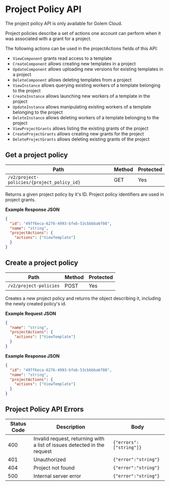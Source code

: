 
# Project Policy API

<Callout type="info">
  The project policy API is only available for Golem Cloud.
</Callout>

Project policies describe a set of actions one account can perform when it was associated with a grant for a project.

The following actions can be used in the projectActions fields of this API:

- `ViewComponent` grants read access to a template
- `CreateComponent` allows creating new templates in a project
- `UpdateComponent` allows uploading new versions for existing templates in a project
- `DeleteComponent` allows deleting templates from a project
- `ViewInstance` allows querying existing workers of a template belonging to the project
- `CreateInstance` allows launching new workers of a template in the project
- `UpdateInstance` allows manipulating existing workers of a template belonging to the project
- `DeleteInstance` allows deleting workers of a template belonging to the project
- `ViewProjectGrants` allows listing the existing grants of the project
- `CreateProjectGrants` allows creating new grants for the project
- `DeleteProjectGrants` allows deleting existing grants of the project

## Get a project policy

| Path                                       | Method | Protected |
| ------------------------------------------ | ------ | --------- |
| `/v2/project-policies/{project_policy_id}` | GET    | Yes       |

Returns a given project policy by it's ID. Project policy identifiers are used in project grants.

**Example Response JSON**

```json copy
{
  "id": "497f6eca-6276-4993-bfeb-53cbbbba6f08",
  "name": "string",
  "projectActions": {
    "actions": ["ViewTemplate"]
  }
}
```

## Create a project policy

| Path                   | Method | Protected |
| ---------------------- | ------ | --------- |
| `/v2/project-policies` | POST   | Yes       |

Creates a new project policy and returns the object describing it, including the newly created policy's id.

**Example Request JSON**

```json copy
{
  "name": "string",
  "projectActions": {
    "actions": ["ViewTemplate"]
  }
}
```

**Example Response JSON**

```json copy
{
  "id": "497f6eca-6276-4993-bfeb-53cbbbba6f08",
  "name": "string",
  "projectActions": {
    "actions": ["ViewTemplate"]
  }
}
```

## Project Policy API Errors

| Status Code | Description                                                              | Body                    |
| ----------- | ------------------------------------------------------------------------ | ----------------------- |
| 400         | Invalid request, returning with a list of issues detected in the request | `{"errors":["string"]}` |
| 401         | Unauthorized                                                             | `{"error":"string"}`    |
| 404         | Project not found                                                        | `{"error":"string"}`    |
| 500         | Internal server error                                                    | `{"error":"string"}`    |
